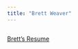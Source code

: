 ```yaml
---
title: "Brett Weaver"
---
```



<div style= "float : left; position : relative; top: 0px; width : 450px; height : 360px; padding-right: 24px; margin-bottom : 0px">
[Brett's Resume](./resume22.pdf)

</div>